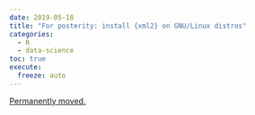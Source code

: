 ```yaml
---
date: 2019-05-18
title: "For posterity: install {xml2} on GNU/Linux distros"
categories:
  - R
  - data-science
toc: true
execute:
  freeze: auto
---
```


[Permanently moved.](../../posts/2019-05-18-xml2.qmd)
